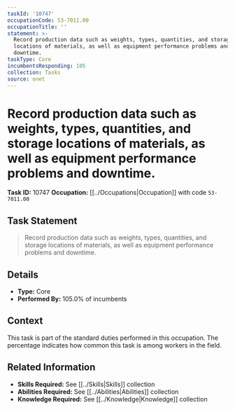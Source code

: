 ```yaml
---
taskId: '10747'
occupationCode: 53-7011.00
occupationTitle: ''
statement: >-
  Record production data such as weights, types, quantities, and storage
  locations of materials, as well as equipment performance problems and
  downtime.
taskType: Core
incumbentsResponding: 105
collection: Tasks
source: onet
---
```

# Record production data such as weights, types, quantities, and storage locations of materials, as well as equipment performance problems and downtime.

**Task ID:** 10747
**Occupation:** [[../Occupations|Occupation]] with code `53-7011.00`

## Task Statement

> Record production data such as weights, types, quantities, and storage locations of materials, as well as equipment performance problems and downtime.

## Details

- **Type:** Core
- **Performed By:** 105.0% of incumbents

## Context

This task is part of the standard duties performed in this occupation. The percentage indicates how common this task is among workers in the field.

## Related Information

- **Skills Required:** See [[../Skills|Skills]] collection
- **Abilities Required:** See [[../Abilities|Abilities]] collection
- **Knowledge Required:** See [[../Knowledge|Knowledge]] collection
